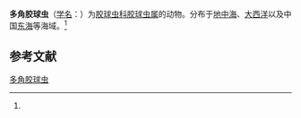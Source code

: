 {{Speciesbox
| name = 多角胶球虫
| status = 
| status_system = 
| image = 
| genus = Collosphaera
| species = polygona
| authority = ([[恩斯特·海克尔|Haeckel]], 1887)<ref name='id8979'>{{cite web| url =http://www.bioinfo.cn/db05/BjdwSpecies.php?action=view&id=8979| title =多角胶球虫| work =《中国动物物种编目数据库》| publisher =中国科学院微生物研究所| author =中国科学院动物研究所| accessdate =2009-04-16| deadurl =yes| archiveurl =https://web.archive.org/web/20160305080011/http://www.bioinfo.cn/db05/BjdwSpecies.php?action=view&id=8979| archivedate =2016-03-05}}</ref>
}}

'''多角胶球虫'''（[[学名|学名]]：{{lang|la|''Collosphaera polygona''}}）为[[胶球虫科|胶球虫科]][[胶球虫属|胶球虫属]]的动物。分布于[[地中海|地中海]]、[[大西洋|大西洋]]以及中国[[东海|东海]]等海域。<ref name='id8979'/>

== 参考文献 ==
{{reflist}}

{{Wikispecies|Collosphaera polygona}}
{{Taxonbar|from=Q10933146}}

[[Category:胶球虫属|多角胶球虫]]


{{放射虫小作品}}